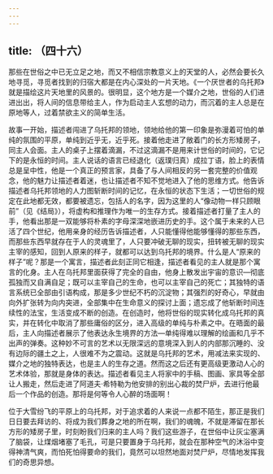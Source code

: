 ```yaml
---
---
---
```

title: （四十六）
---




那些在世俗之中已无立足之地，而又不相信宗教意义上的天堂的人，必然会要长久地寻觅，寻觅者找到的归宿大都是在内心深处的一片天地。《一个厌世者的乌托邦》就是描绘这片天地里的风景的。很明显，这个地方是一个媒介之地，世俗的人们进进出出，将人间的信息带给主人，作为启动主人玄想的动力，而沉着的主人总是在原地等人，过着禁欲主义的简单生活。

故事一开始，描述者闯进了乌托邦的领地，领地给他的第一印象是弥漫着可怕的单纯的氛围的平原，单纯到近乎无，近乎死。接着他走进了敞着门的长方形矮房子，同主人会面。主人的桌子上摆着滴漏，不过这滴漏不是用来计世俗的时间的，它记下的是永恒的时间。主人说话的语言已经退化（返璞归真）成拉丁语，脸上的表情总是呈中性，他是一个真正的预言家，具备了与人间相反的另一套完整的价值观念，他的魅力让描述者着迷，也让描述者不知不觉地进入了他的思维方式。他告诉描述者乌托邦领地的人力图斩断时间的记忆，在永恒的状态下生活；一切世俗的规定在此地都无效，都要被遗忘，包括人的名字，因为这里的人“像动物一样只顾眼前”（见《结局》），将虚构和推理作为唯一的生存方式。接着描述者打量了主人的手，他看出那是一双能够将朴素的字母深深地嵌进历史的手。这个属于未来的人已活了四个世纪，他用亲身的经历告诉描述者，人只能懂得他能够懂得的那些东西，而那些东西早就存在于人的灵魂里了，人只要冲破无聊的现实，扭转被无聊的现实主宰的感知，回到人原来的样子，就都可以达到乌托邦的境界。什么是人“原来的样子”呢？那是一个寓言，描述者此刻正同它相逢，描述者看见的主人就是那个寓言的化身。主人在乌托邦里面获得了完全的自由，他身上散发出宇宙的意识—彻底孤独而又自满自足；既可以主宰自己的生命，也可以主宰自己的死亡；其独特的语言系统已全部由引语构成，那是多少世纪不朽的沉淀物；其强烈的好奇心，早就由向外扩张转为向内突进，全部集中在生命意义的探讨上面；遗忘成了他斩断时间连续性的法宝，生活变成不断的创造。在创造时，他将世俗的现实转化成乌托邦的真实，并在转化中取消了那些庸俗的区分，进入高级的单纯与朴素之中。在晤面的最后，主人向描述者展示了他表达永生境界的方法—单纯得难以理解的绘画和几乎不出声的弹奏。这种妙不可言的艺术以无限深远的意境深入到人的内部那沉睡的、没有边际的疆土之上，人很难不为之震动。这就是乌托邦的艺术，用减法来实现的、媒介之地的独特表达，也是主人的生存之道。然而这之后还有更高级更激动人心的艺术体验，那就是身体的表达。描述者看见主人将家中的手稿、图画、家具等全部让人搬走，然后走进了阿道夫·希特勒为他安排的别出心裁的焚尸炉，去进行他最后一个作品的创造。那将是何等令人心醉的场面啊！

位于大雪纷飞的平原上的乌托邦，对于追求着的人来说一点都不陌生，那正是我们日日要去拜访的、将成为我们葬身之地的所在啊，我们的魂魄，不就是滞留在那长方形的矮房子里，时刻盼我们归来的主人吗？我们这些游子，在世俗中让灰尘塞满了脑袋，让煤烟堵塞了毛孔，可是只要置身于乌托邦，就会在那种空气的沐浴中变得神清气爽，而怕死怕得要命的我们，竟然可以坦然地面对焚尸炉，尽情地发挥我们的奇思异想。